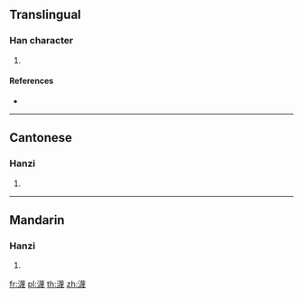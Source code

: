 ==Translingual==

===Han character===
{{Han char|rn=85|rad=水|as=15|sn=18|four=34153|canj=ETWI}}

# {{defn|Han|sort=水15}}

====References====
* {{Han ref|kx=0659.100|dkj=18606|dj=1069.060|hdz=31777.010|uh=700E|ud=28686|bh=EFF1|bd=61425}}

----

==Cantonese==

===Hanzi===
{{yue-hanzi|jyut=|y=mut6}}

# {{defn|lang=yue|sort=水15}}

----

==Mandarin==

===Hanzi===
{{cmn-hanzi|pin=[[mò]] ([[mo4]])|wg=mo<sup>4</sup>}}

# {{defn|lang=cmn|sort=水15}}

[[fr:瀎]]
[[pl:瀎]]
[[th:瀎]]
[[zh:瀎]]